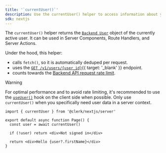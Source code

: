 ```yaml
---
title: '`currentUser()`'
description: Use the currentUser() helper to access information about your user inside of your Server Components, Route Handlers, and Server Actions.
sdk: nextjs
---
```


The `currentUser()` helper returns the [`Backend User`](/docs/references/backend/types/backend-user) object of the currently active user. It can be used in Server Components, Route Handlers, and Server Actions.

Under the hood, this helper:

- calls `fetch()`, so it is automatically deduped per request.
- uses the [`GET /v1/users/{user_id}`](/docs/reference/backend-api/tag/users/get/users/\{user_id}){{ target: '_blank' }} endpoint.
- counts towards the [Backend API request rate limit](/docs/backend-requests/resources/rate-limits).

> [!WARNING]
> For optimal performance and to avoid rate limiting, it's recommended to use the [`useUser()`](/docs/hooks/use-user) hook on the client side when possible. Only use `currentUser()` when you specifically need user data in a server context.

```tsx {{ filename: 'app/page.tsx' }}
import { currentUser } from '@clerk/nextjs/server'

export default async function Page() {
  const user = await currentUser()

  if (!user) return <div>Not signed in</div>

  return <div>Hello {user?.firstName}</div>
}
```
